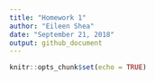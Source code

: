 ```yaml
---
title: "Homework 1"
author: "Eileen Shea"
date: "September 21, 2018"
output: github_document
---
```


```r
knitr::opts_chunk$set(echo = TRUE)
```

